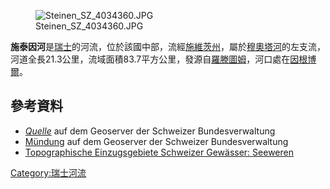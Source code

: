 {{Coord|47.00344|N|8.60659|E|display=title}}
[[Image:Steinen_SZ_4034360.JPG|right]]

'''施泰因河'''是[[瑞士|瑞士]]的河流，位於該國中部，流經[[施維茨州|施維茨州]]，屬於[[穆奧塔河|穆奧塔河]]的左支流，河道全長21.3公里，流域面積83.7平方公里，發源自[[羅滕圖姆|羅滕圖姆]]，河口處在[[因根博爾|因根博爾]]。

==參考資料==
* [http://map.geo.admin.ch/?X=212551.96&Y=693791.99&zoom=11&lang=de&topic=ech&bgLayer=ch.swisstopo.pixelkarte-farbe&layers=ch.swisstopo.vec25-gewaessernetz ''Quelle''] {{Wayback|url=http://map.geo.admin.ch/?X=212551.96&Y=693791.99&zoom=11&lang=de&topic=ech&bgLayer=ch.swisstopo.pixelkarte-farbe&layers=ch.swisstopo.vec25-gewaessernetz |date=20140906154040 }} auf dem Geoserver der Schweizer Bundesverwaltung
* [http://map.geo.admin.ch/?X=206502.30&Y=688863.93&zoom=11&lang=de&topic=ech&bgLayer=ch.swisstopo.pixelkarte-farbe&layers=ch.swisstopo.vec25-gewaessernetz Mündung] {{Wayback|url=http://map.geo.admin.ch/?X=206502.30&Y=688863.93&zoom=11&lang=de&topic=ech&bgLayer=ch.swisstopo.pixelkarte-farbe&layers=ch.swisstopo.vec25-gewaessernetz |date=20140906132552 }} auf dem Geoserver der Schweizer Bundesverwaltung
* [https://api3.geo.admin.ch/rest/services/ech/MapServer/ch.bafu.wasser-teileinzugsgebiete_2/123462/extendedHtmlPopup?lang=de Topographische Einzugsgebiete Schweizer Gewässer: Seeweren]

{{Switzerland-geo-stub}}
[[Category:瑞士河流|Category:瑞士河流]]